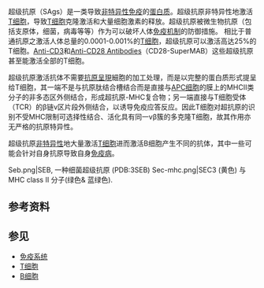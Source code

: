 {{multiple issues|
<!--{{dead end|time=2014-08-16T09:25:44+00:00}}-->
{{disputed|time=2014-08-16T09:25:44+00:00}}
{{unreferenced|time=2014-08-16T09:25:44+00:00}}
}}

超级抗原（SAgs）是一类导致[[非特异性免疫|非特异性免疫]]的[[蛋白质|蛋白质]]。超级抗原非特异性地激活[[T细胞|T细胞]]，导致[[T细胞|T细胞]]克隆激活和大量细胞激素的释放。超级抗原被微生物抗原（包括支原体，细菌，病毒等等）作为可以破坏人体[[免疫机制|免疫机制]]的防御措施。 相比于普通抗原之激活人体总量的0.0001-0.001%的[[T细胞|T细胞]]，超级抗原可以激活高达25%的T细胞。[[Anti-CD3|Anti-CD3]]和[[Anti-CD28_Antibodies|Anti-CD28 Antibodies]]（CD28-SuperMAB）这些超级抗原甚至能激活全部的T细胞。

超级抗原激活抗体不需要[[抗原呈現|抗原呈現]]細胞的加工处理，而是以完整的蛋白质形式提呈给T细胞，其一端不是与抗原肽结合槽结合而是直接与[[APC|APC细胞]]的膜上的MHCⅡ类分子的非多态区外侧结合，形成超抗原-MHC复合物；另一端直接与T细胞受体（TCR）的β链v区片段外侧结合，以诱导免疫应答反应。因此T细胞对超抗原的识别不受MHC限制可选择性结合、活化具有同一vβ簇的多克隆T细胞，故其作用亦无严格的抗原特异性。

超级抗原[[非特异性|非特异性]]地大量激活[[T细胞|T细胞]]进而激活B细胞产生不同的抗体，其中一些可能会针对自身抗原导致自身[[免疫病|免疫病]]。

<gallery>
Seb.png|SEB, 一种细菌超级抗原 (PDB:3SEB)
Sec-mhc.png|SEC3 (黄色) 与 MHC class II 分子(绿色& 蓝绿色). 
</gallery>

== 参考资料 ==
{{reflist}}

== 参见 ==
* [[免疫系统|免疫系统]]
* [[T细胞|T细胞]]
* [[B细胞|B细胞]]